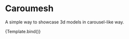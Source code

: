 
<Meta title="Caroumesh" component={Caroumesh} />


# Caroumesh

A simple way to showcase 3d models in carousel-like way.

<Canvas>
  <Story
    name="Default"
    args={{ src: 'model.glb' }}
  >
    {Template.bind()}
  </Story>
</Canvas>
